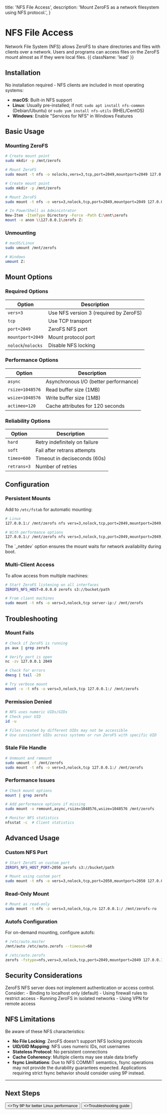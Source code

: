   title: 'NFS File Access',
  description: 'Mount ZeroFS as a network filesystem using NFS protocol.',
}

# NFS File Access

Network File System (NFS) allows ZeroFS to share directories and files with clients over a network. Users and programs can access files on the ZeroFS mount almost as if they were local files. {{ className: 'lead' }}

## Installation

No installation required - NFS clients are included in most operating systems:

- **macOS**: Built-in NFS support
- **Linux**: Usually pre-installed; if not: `sudo apt install nfs-common` (Debian/Ubuntu) or `sudo yum install nfs-utils` (RHEL/CentOS)
- **Windows**: Enable "Services for NFS" in Windows Features

## Basic Usage

### Mounting ZeroFS

<CodeGroup>

```bash {{ title: 'macOS' }}
# Create mount point
sudo mkdir -p /mnt/zerofs

# Mount ZeroFS
sudo mount -t nfs -o nolocks,vers=3,tcp,port=2049,mountport=2049 127.0.0.1:/ /mnt/zerofs
```

```bash {{ title: 'Linux' }}
# Create mount point
sudo mkdir -p /mnt/zerofs

# Mount ZeroFS
sudo mount -t nfs -o vers=3,nolock,tcp,port=2049,mountport=2049 127.0.0.1:/ /mnt/zerofs
```

```bash {{ title: 'Windows' }}
# In PowerShell as Administrator
New-Item -ItemType Directory -Force -Path C:\mnt\zerofs
mount -o anon \\127.0.0.1\zerofs Z:
```

</CodeGroup>

### Unmounting

```bash
# macOS/Linux
sudo umount /mnt/zerofs

# Windows
umount Z:
```

## Mount Options

### Required Options

| Option | Description |
|--------|-------------|
| `vers=3` | Use NFS version 3 (required by ZeroFS) |
| `tcp` | Use TCP transport |
| `port=2049` | ZeroFS NFS port |
| `mountport=2049` | Mount protocol port |
| `nolock`/`nolocks` | Disable NFS locking |

### Performance Options

| Option | Description |
|--------|-------------|
| `async` | Asynchronous I/O (better performance) |
| `rsize=1048576` | Read buffer size (1MB) |
| `wsize=1048576` | Write buffer size (1MB) |
| `actimeo=120` | Cache attributes for 120 seconds |

### Reliability Options

| Option | Description |
|--------|-------------|
| `hard` | Retry indefinitely on failure |
| `soft` | Fail after retrans attempts |
| `timeo=600` | Timeout in deciseconds (60s) |
| `retrans=3` | Number of retries |

## Configuration

### Persistent Mounts

Add to `/etc/fstab` for automatic mounting:

```bash
# Linux
127.0.0.1:/ /mnt/zerofs nfs vers=3,nolock,tcp,port=2049,mountport=2049,_netdev 0 0

# With performance options
127.0.0.1:/ /mnt/zerofs nfs vers=3,nolock,tcp,port=2049,mountport=2049,async,rsize=1048576,wsize=1048576,_netdev 0 0
```

<Note>
The `_netdev` option ensures the mount waits for network availability during boot.
</Note>

### Multi-Client Access

To allow access from multiple machines:

```bash
# Start ZeroFS listening on all interfaces
ZEROFS_NFS_HOST=0.0.0.0 zerofs s3://bucket/path

# From client machines
sudo mount -t nfs -o vers=3,nolock,tcp server-ip:/ /mnt/zerofs
```

## Troubleshooting

### Mount Fails

```bash
# Check if ZeroFS is running
ps aux | grep zerofs

# Verify port is open
nc -zv 127.0.0.1 2049

# Check for errors
dmesg | tail -20

# Try verbose mount
mount -v -t nfs -o vers=3,nolock,tcp 127.0.0.1:/ /mnt/zerofs
```

### Permission Denied

```bash
# NFS uses numeric UIDs/GIDs
# Check your UID
id -u

# Files created by different UIDs may not be accessible
# Use consistent UIDs across systems or run ZeroFS with specific UID
```

### Stale File Handle

```bash
# Unmount and remount
sudo umount -f /mnt/zerofs
sudo mount -t nfs -o vers=3,nolock,tcp 127.0.0.1:/ /mnt/zerofs
```

### Performance Issues

```bash
# Check mount options
mount | grep zerofs

# Add performance options if missing
sudo mount -o remount,async,rsize=1048576,wsize=1048576 /mnt/zerofs

# Monitor NFS statistics
nfsstat -c  # Client statistics
```

## Advanced Usage

### Custom NFS Port

```bash
# Start ZeroFS on custom port
ZEROFS_NFS_HOST_PORT=2050 zerofs s3://bucket/path

# Mount using custom port
sudo mount -t nfs -o vers=3,nolock,tcp,port=2050,mountport=2050 127.0.0.1:/ /mnt/zerofs
```

### Read-Only Mount

```bash
# Mount as read-only
sudo mount -t nfs -o vers=3,nolock,tcp,ro 127.0.0.1:/ /mnt/zerofs-ro
```

### Autofs Configuration

For on-demand mounting, configure autofs:

```bash
# /etc/auto.master
/mnt/auto /etc/auto.zerofs --timeout=60

# /etc/auto.zerofs
zerofs -fstype=nfs,vers=3,nolock,tcp,port=2049,mountport=2049 127.0.0.1:/
```

## Security Considerations

<Warning>
ZeroFS NFS server does not implement authentication or access control. Consider:
- Binding to localhost only (default)
- Using firewall rules to restrict access
- Running ZeroFS in isolated networks
- Using VPN for remote access
</Warning>

## NFS Limitations

Be aware of these NFS characteristics:

- **No File Locking**: ZeroFS doesn't support NFS locking protocols
- **UID/GID Mapping**: NFS uses numeric IDs, not usernames
- **Stateless Protocol**: No persistent connections
- **Cache Coherency**: Multiple clients may see stale data briefly
- **fsync Limitations**: Due to NFS COMMIT semantics, fsync operations may not provide the durability guarantees expected. Applications requiring strict fsync behavior should consider using 9P instead.

---

## Next Steps

<div className="not-prose mt-6 flex gap-3">
  <Button href="/9p-access" arrow="right">
    <>Try 9P for better Linux performance</>
  </Button>
  <Button href="/troubleshooting" variant="outline">
    <>Troubleshooting guide</>
  </Button>
</div>